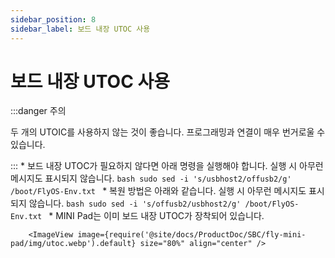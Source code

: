 ```yaml
---
sidebar_position: 8
sidebar_label: 보드 내장 UTOC 사용
---
```


# 보드 내장 UTOC 사용

:::danger 주의

두 개의 UTOIC를 사용하지 않는 것이 좋습니다. 프로그래밍과 연결이 매우 번거로울 수 있습니다.

:::
    * 보드 내장 UTOC가 필요하지 않다면 아래 명령을 실행해야 합니다. 실행 시 아무런 메시지도 표시되지 않습니다.
        ```bash
        sudo sed -i 's/usbhost2/offusb2/g' /boot/FlyOS-Env.txt
        ```
    * 복원 방법은 아래와 같습니다. 실행 시 아무런 메시지도 표시되지 않습니다.
        ```bash
        sudo sed -i 's/offusb2/usbhost2/g' /boot/FlyOS-Env.txt
        ```
    * MINI Pad는 이미 보드 내장 UTOC가 장착되어 있습니다.

        <ImageView image={require('@site/docs/ProductDoc/SBC/fly-mini-pad/img/utoc.webp').default} size="80%" align="center" />